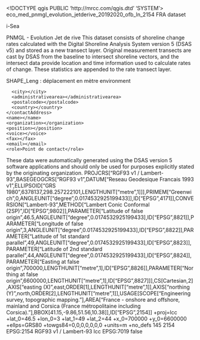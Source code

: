<!DOCTYPE qgis PUBLIC 'http://mrcc.com/qgis.dtd' 'SYSTEM'>
<qgis version="3.42.1-Münster">
  <identifier>eco_med_pnmgl_evolution_jetderive_20192020_ofb_ln_2154</identifier>
  <parentidentifier></parentidentifier>
  <language>FRA</language>
  <type>dataset</type>
  <title>eco_med_pnmgl_evolution_jetderive_20192020_ofb_ln_2154</title>
  <abstract>i-Sea

PNMGL - Evolution Jet de rive This dataset consists of shoreline change rates calculated with the Digital Shoreline Analysis System version 5 (DSAS v5) and stored as a new transect layer. Original measurement transects are cast by DSAS from the baseline to intersect shoreline vectors, and the intersect data provide location and time information used to calculate rates of change. These statistics are appended to the rate transect layer.

SHAPE_Leng : déplacement en mètre</abstract>
  <keywords vocabulary="gmd:topicCategory">
    <keyword>environment</keyword>
  </keywords>
  <contact>
    <contactAddress>
      <type></type>
      <address></address>
      <city></city>
      <administrativearea></administrativearea>
      <postalcode></postalcode>
      <country></country>
    </contactAddress>
    <name></name>
    <organization></organization>
    <position></position>
    <voice></voice>
    <fax></fax>
    <email></email>
    <role>Point de contact</role>
  </contact>
  <links/>
  <dates/>
  <fees></fees>
  <constraints type="Accès"></constraints>
  <rights>These data were automatically generated using the DSAS version 5 software applications and should only be used for purposes explicitly stated by the originating organization.</rights>
  <encoding></encoding>
  <crs>
    <spatialrefsys nativeFormat="Wkt">
      <wkt>PROJCRS["RGF93 v1 / Lambert-93",BASEGEOGCRS["RGF93 v1",DATUM["Reseau Geodesique Francais 1993 v1",ELLIPSOID["GRS 1980",6378137,298.257222101,LENGTHUNIT["metre",1]]],PRIMEM["Greenwich",0,ANGLEUNIT["degree",0.0174532925199433]],ID["EPSG",4171]],CONVERSION["Lambert-93",METHOD["Lambert Conic Conformal (2SP)",ID["EPSG",9802]],PARAMETER["Latitude of false origin",46.5,ANGLEUNIT["degree",0.0174532925199433],ID["EPSG",8821]],PARAMETER["Longitude of false origin",3,ANGLEUNIT["degree",0.0174532925199433],ID["EPSG",8822]],PARAMETER["Latitude of 1st standard parallel",49,ANGLEUNIT["degree",0.0174532925199433],ID["EPSG",8823]],PARAMETER["Latitude of 2nd standard parallel",44,ANGLEUNIT["degree",0.0174532925199433],ID["EPSG",8824]],PARAMETER["Easting at false origin",700000,LENGTHUNIT["metre",1],ID["EPSG",8826]],PARAMETER["Northing at false origin",6600000,LENGTHUNIT["metre",1],ID["EPSG",8827]]],CS[Cartesian,2],AXIS["easting (X)",east,ORDER[1],LENGTHUNIT["metre",1]],AXIS["northing (Y)",north,ORDER[2],LENGTHUNIT["metre",1]],USAGE[SCOPE["Engineering survey, topographic mapping."],AREA["France - onshore and offshore, mainland and Corsica (France métropolitaine including Corsica)."],BBOX[41.15,-9.86,51.56,10.38]],ID["EPSG",2154]]</wkt>
      <proj4>+proj=lcc +lat_0=46.5 +lon_0=3 +lat_1=49 +lat_2=44 +x_0=700000 +y_0=6600000 +ellps=GRS80 +towgs84=0,0,0,0,0,0,0 +units=m +no_defs</proj4>
      <srsid>145</srsid>
      <srid>2154</srid>
      <authid>EPSG:2154</authid>
      <description>RGF93 v1 / Lambert-93</description>
      <projectionacronym>lcc</projectionacronym>
      <ellipsoidacronym>EPSG:7019</ellipsoidacronym>
      <geographicflag>false</geographicflag>
    </spatialrefsys>
  </crs>
  <extent>
    <spatial maxx="-179769313486231570814527423731704356798070567525844996598917476803157260780028538760589558632766878171540458953514382464234321326889464182768467546703537516986049910576551282076245490090389328944075868508455133942304583236903222948165808559332123348274797826204144723168738177180919299881250404026184124858368" dimensions="2" minx="179769313486231570814527423731704356798070567525844996598917476803157260780028538760589558632766878171540458953514382464234321326889464182768467546703537516986049910576551282076245490090389328944075868508455133942304583236903222948165808559332123348274797826204144723168738177180919299881250404026184124858368" maxy="-179769313486231570814527423731704356798070567525844996598917476803157260780028538760589558632766878171540458953514382464234321326889464182768467546703537516986049910576551282076245490090389328944075868508455133942304583236903222948165808559332123348274797826204144723168738177180919299881250404026184124858368" crs="EPSG:2154" miny="179769313486231570814527423731704356798070567525844996598917476803157260780028538760589558632766878171540458953514382464234321326889464182768467546703537516986049910576551282076245490090389328944075868508455133942304583236903222948165808559332123348274797826204144723168738177180919299881250404026184124858368" minz="0" maxz="0"/>
    <temporal>
      <period>
        <start></start>
        <end></end>
      </period>
    </temporal>
  </extent>
</qgis>
